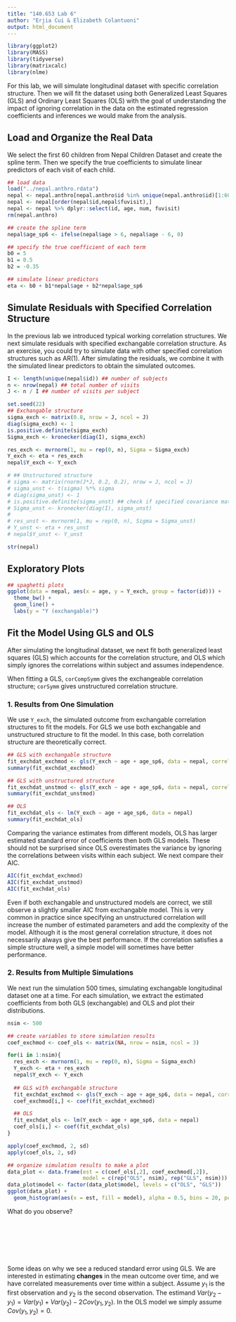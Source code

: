 ```yaml
---
title: "140.653 Lab 6"
author: "Erjia Cui & Elizabeth Colantuoni"
output: html_document
---
```


```r
library(ggplot2)
library(MASS)
library(tidyverse)
library(matrixcalc)
library(nlme)
```

For this lab, we will simulate longitudinal dataset with specific correlation structure. Then we will fit the dataset using both Generalized Least Squares (GLS) and Ordinary Least Squares (OLS) with the goal of understanding the impact of ignoring correlation in the data on the estimated regression coefficients and inferences we would make from the analysis.

## Load and Organize the Real Data

We select the first 60 children from Nepal Children Dataset and create the spline term. Then we specify the true coefficients to simulate linear predictors of each visit of each child.

```r
## load data
load("../nepal.anthro.rdata")
nepal <- nepal.anthro[nepal.anthro$id %in% unique(nepal.anthro$id)[1:60],]
nepal <- nepal[order(nepal$id,nepal$fuvisit),]
nepal <- nepal %>% dplyr::select(id, age, num, fuvisit)
rm(nepal.anthro)

## create the spline term
nepal$age_sp6 <- ifelse(nepal$age > 6, nepal$age - 6, 0)

## specify the true coefficient of each term
b0 = 5
b1 = 0.5
b2 = -0.35

## simulate linear predictors
eta <- b0 + b1*nepal$age + b2*nepal$age_sp6
```

## Simulate Residuals with Specified Correlation Structure

In the previous lab we introduced typical working correlation structures. We next simulate residuals with specified exchangable correlation structure. As an exercise, you could try to simulate data with other specified correlation structures such as AR(1). After simulating the residuals, we combine it with the simulated linear predictors to obtain the simulated outcomes.

```r
I <- length(unique(nepal$id)) ## number of subjects
n <- nrow(nepal) ## total number of visits
J <- n / I ## number of visits per subject

set.seed(22)
## Exchangable structure
sigma_exch <- matrix(0.8, nrow = J, ncol = J)
diag(sigma_exch) <- 1
is.positive.definite(sigma_exch)
Sigma_exch <- kronecker(diag(I), sigma_exch)

res_exch <- mvrnorm(1, mu = rep(0, n), Sigma = Sigma_exch)
Y_exch <- eta + res_exch
nepal$Y_exch <- Y_exch

# ## Unstructured structure
# sigma <- matrix(rnorm(J*J, 0.2, 0.2), nrow = J, ncol = J)
# sigma_unst <- t(sigma) %*% sigma
# diag(sigma_unst) <- 1
# is.positive.definite(sigma_unst) ## check if specified covariance matrix is positive definite
# Sigma_unst <- kronecker(diag(I), sigma_unst)
# 
# res_unst <- mvrnorm(1, mu = rep(0, n), Sigma = Sigma_unst)
# Y_unst <- eta + res_unst
# nepal$Y_unst <- Y_unst

str(nepal)
```

## Exploratory Plots

```r
## spaghetti plots
ggplot(data = nepal, aes(x = age, y = Y_exch, group = factor(id))) +
  theme_bw() +
  geom_line() +
  labs(y = "Y (exchangable)")
```

## Fit the Model Using GLS and OLS

After simulating the longitudinal dataset, we next fit both generalized least squares (GLS) which accounts for the correlation structure, and OLS which simply ignores the correlations within subject and assumes independence. 

When fitting a GLS, `corCompSymm` gives the exchangeable correlation structure; `corSymm` gives unstructured correlation structure.

### 1. Results from One Simulation

We use `Y_exch`, the simulated outcome from exchangable correlation structures to fit the models. For GLS we use both exchangable and unstructured structure to fit the model. In this case, both correlation structure are theoretically correct.

```r
## GLS with exchangable structure
fit_exchdat_exchmod <- gls(Y_exch ~ age + age_sp6, data = nepal, correlation=corCompSymm(form=~1|id))
summary(fit_exchdat_exchmod)

## GLS with unstructured structure
fit_exchdat_unstmod <- gls(Y_exch ~ age + age_sp6, data = nepal, correlation=corSymm(form=~1|id))
summary(fit_exchdat_unstmod)

## OLS
fit_exchdat_ols <- lm(Y_exch ~ age + age_sp6, data = nepal)
summary(fit_exchdat_ols)
```

Comparing the variance estimates from different models, OLS has larger estimated standard error of coefficients then both GLS models. These should not be surprised since OLS overestimates the variance by ignoring the correlations between visits within each subject. We next compare their AIC.

```r
AIC(fit_exchdat_exchmod)
AIC(fit_exchdat_unstmod)
AIC(fit_exchdat_ols)
```

Even if both exchangable and unstructured models are correct, we still observe a slightly smaller AIC from exchangable model. This is very common in practice since specifying an unstructured correlation will increase the number of estimated parameters and add the complexity of the model. Although it is the most general correlation structure, it does not necessarily always give the best performance. If the correlation satisfies a simple structure well, a simple model will sometimes have better performance.

### 2. Results from Multiple Simulations

We next run the simulation 500 times, simulating exchangable longitudinal dataset one at a time. For each simulation, we extract the estimated coefficients from both GLS (exchangable) and OLS and plot their distributions.

```r
nsim <- 500

## create variables to store simulation results
coef_exchmod <- coef_ols <- matrix(NA, nrow = nsim, ncol = 3)

for(i in 1:nsim){
  res_exch <- mvrnorm(1, mu = rep(0, n), Sigma = Sigma_exch)
  Y_exch <- eta + res_exch
  nepal$Y_exch <- Y_exch
  
  ## GLS with exchangable structure
  fit_exchdat_exchmod <- gls(Y_exch ~ age + age_sp6, data = nepal, correlation=corCompSymm(form=~1|id))
  coef_exchmod[i,] <- coef(fit_exchdat_exchmod)

  ## OLS
  fit_exchdat_ols <- lm(Y_exch ~ age + age_sp6, data = nepal)
  coef_ols[i,] <- coef(fit_exchdat_ols)
}

apply(coef_exchmod, 2, sd)
apply(coef_ols, 2, sd)

## organize simulation results to make a plot
data_plot <- data.frame(est = c(coef_ols[,2], coef_exchmod[,2]),
                        model = c(rep("OLS", nsim), rep("GLS", nsim)))
data_plot$model <- factor(data_plot$model, levels = c("OLS", "GLS"))
ggplot(data_plot) +
  geom_histogram(aes(x = est, fill = model), alpha = 0.5, bins = 20, position = 'identity')

```

What do you observe?


</br></br></br></br></br>


Some ideas on why we see a reduced standard error using GLS. We are interested in estimating **changes** in the mean outcome over time, and we have correlated measurements over time within a subject. Assume $y_1$ is the first observation and $y_2$ is the second observation. The estimand $Var(y_2 - y_1) = Var(y_1) + Var(y_2) - 2Cov(y_1, y_2)$. In the OLS model we simply assume $Cov(y_1, y_2) = 0$.



<!-- ## Exercise -->

<!-- Fit the model Using GLS and OLS on unstructured longitudinal dataset and compare the results. -->

<!-- ```{r} -->
<!-- ## GLS with exchangable structure -->
<!-- fit_unstdat_exchmod <- gls(Y_unst ~ age + age_sp6, data = nepal, correlation=corCompSymm(form=~1|id)) -->
<!-- summary(fit_unstdat_exchmod) -->

<!-- ## GLS with unstructured structure -->
<!-- fit_unstdat_unstmod <- gls(Y_unst ~ age + age_sp6, data = nepal, correlation=corSymm(form=~1|id)) -->
<!-- summary(fit_unstdat_unstmod) -->

<!-- ## OLS -->
<!-- fit_unstdat_ols <- lm(Y_unst ~ age + age_sp6, data = nepal) -->
<!-- summary(fit_unstdat_ols) -->

<!-- AIC(fit_unstdat_exchmod) -->
<!-- AIC(fit_unstdat_unstmod) -->
<!-- AIC(fit_unstdat_ols) -->
<!-- ``` -->


